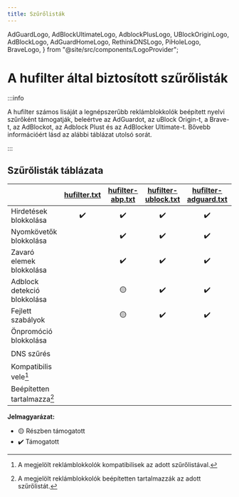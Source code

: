 ```yaml
---
title: Szűrőlisták
---
```


  AdGuardLogo,
  AdBlockUltimateLogo,
  AdblockPlusLogo,
  UBlockOriginLogo,
  AdBlockLogo,
  AdGuardHomeLogo,
  RethinkDNSLogo,
  PiHoleLogo,
  BraveLogo,
} from "@site/src/components/LogoProvider";

# A hufilter által biztosított szűrőlisták

:::info

A hufilter számos lisáját a legnépszerűbb reklámblokkolók beépített nyelvi szűrőként támogatják, beleértve az AdGuardot,
az uBlock Origin-t, a Brave-t, az AdBlockot, az Adblock Plust és az AdBlocker Ultimate-t.
Bővebb információért lásd az alábbi táblázat utolsó sorát.

:::

## Szűrőlisták táblázata

|                                    | [hufilter.txt](https://subscribe.adblockplus.org/?location=https://raw.githubusercontent.com/hufilter/hufilter/master/hufilter.txt&title=Hufilter%20Basic) | [hufilter-abp.txt](https://subscribe.adblockplus.org/?location=https://raw.githubusercontent.com/hufilter/hufilter/master/hufilter-abp.txt&title=Hufilter%20for%20ABP) | [hufilter-ublock.txt](https://subscribe.adblockplus.org/?location=https://raw.githubusercontent.com/hufilter/hufilter/master/hufilter-ublock.txt&title=Hufilter%20for%20uBO) | [hufilter-adguard.txt](https://subscribe.adblockplus.org/?location=https://raw.githubusercontent.com/hufilter/hufilter/master/hufilter-adguard.txt&title=Hufilter%20for%20AdGuard) | [hufilter-selfpromo.txt](https://subscribe.adblockplus.org/?location=https://raw.githubusercontent.com/hufilter/hufilter/master/hufilter-selfpromo.txt&title=Hufilter%20Self-promotions) | [hufilter-dns.txt](https://raw.githubusercontent.com/hufilter/hufilter/master/hufilter-dns.txt) | [hufilter-pihole.txt](https://raw.githubusercontent.com/hufilter/hufilter/master/hufilter-pihole.txt) |
| ---------------------------------- | :--------------------------------------------------------------------------------------------------------------------------------------------------------: | :--------------------------------------------------------------------------------------------------------------------------------------------------------------------: | :--------------------------------------------------------------------------------------------------------------------------------------------------------------------------: | :--------------------------------------------------------------------------------------------------------------------------------------------------------------------------------: | :--------------------------------------------------------------------------------------------------------------------------------------------------------------------------------------: | :---------------------------------------------------------------------------------------------: | :---------------------------------------------------------------------------------------------------: |
| Hirdetések blokkolása | ✔️ | ✔️ | ✔️ | ✔️ | | 🟡 | 🟡 |
| Nyomkövetők blokkolása | | ✔️ | ✔️ | ✔️ | | 🟡 | 🟡 |
| Zavaró elemek blokkolása | | ✔️ | ✔️ | ✔️ | | | |
| Adblock detekció blokkolása | | 🟡 | ✔️ | ✔️ | | | |
| Fejlett szabályok | | 🟡 | ✔️ | ✔️ | | | |
| Önpromóció blokkolása | | | | | ✔️ | | |
| DNS szűrés | | | | | | ✔️ | ✔️ |
| Kompatibilis vele[^1] | <AdblockPlusLogo /> <AdBlockLogo /> <AdGuardLogo /> <UBlockOriginLogo /> <BraveLogo /> <AdBlockUltimateLogo /> | <AdblockPlusLogo /> <AdBlockLogo /> <AdGuardLogo /> <UBlockOriginLogo /> <BraveLogo /> <AdBlockUltimateLogo /> | <UBlockOriginLogo /> <BraveLogo /> | <AdGuardLogo /> <AdBlockUltimateLogo /> | <AdblockPlusLogo /> <AdBlockLogo /> <AdGuardLogo /> <UBlockOriginLogo /> <BraveLogo /> <AdBlockUltimateLogo /> | <AdGuardHomeLogo /> <RethinkDNSLogo /> | <PiHoleLogo /> |
| Beépítetten tartalmazza[^2] | <AdblockPlusLogo /> <AdBlockLogo /> | | <UBlockOriginLogo /> <BraveLogo /> | <AdGuardLogo /> <AdBlockUltimateLogo /> | | <AdGuardHomeLogo /> <RethinkDNSLogo /> | |

**Jelmagyarázat:**

<ul style={{ listStyleType: "none" }}>
  <li>🟡 Részben támogatott</li>
  <li>✔️ Támogatott</li>
</ul>

[^1]: A megjelölt reklámblokkolók kompatibilisek az adott szűrőlistával.
[^2]: A megjelölt reklámblokkolók beépítetten tartalmazzák az adott szűrőlistát.
